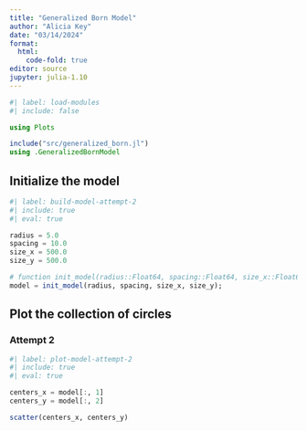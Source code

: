```yaml
---
title: "Generalized Born Model"
author: "Alicia Key"
date: "03/14/2024"
format:
  html:
    code-fold: true
editor: source
jupyter: julia-1.10
---
```


```julia
#| label: load-modules
#| include: false

using Plots

include("src/generalized_born.jl")
using .GeneralizedBornModel
```

## Initialize the model

```julia
#| label: build-model-attempt-2
#| include: true
#| eval: true

radius = 5.0
spacing = 10.0
size_x = 500.0
size_y = 500.0

# function init_model(radius::Float64, spacing::Float64, size_x::Float64, size_y::Float64)
model = init_model(radius, spacing, size_x, size_y);
```

## Plot the collection of circles

### Attempt 2

```julia
#| label: plot-model-attempt-2
#| include: true
#| eval: true

centers_x = model[:, 1]
centers_y = model[:, 2]

scatter(centers_x, centers_y)
```
